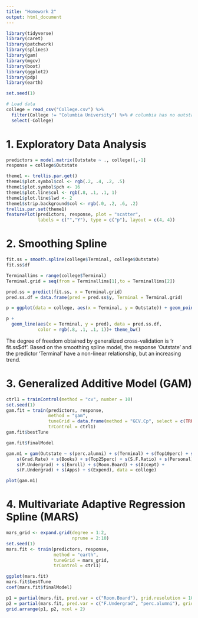 ```yaml
---
title: "Homework 2"
output: html_document
---
```


```r
library(tidyverse)
library(caret)
library(patchwork)
library(splines)
library(gam)
library(mgcv)
library(boot)
library(ggplot2)
library(pdp)
library(earth)

set.seed(1)
```

```r
# Load data
college = read_csv("College.csv") %>% 
  filter(College != "Columbia University") %>% # columbia has no outstate
  select(-College)
```

# 1. Exploratory Data Analysis

```r
predictors = model.matrix(Outstate ~ ., college)[,-1]
response = college$Outstate

theme1 <- trellis.par.get()
theme1$plot.symbol$col <- rgb(.2, .4, .2, .5) 
theme1$plot.symbol$pch <- 16
theme1$plot.line$col <- rgb(.8, .1, .1, 1) 
theme1$plot.line$lwd <- 2
theme1$strip.background$col <- rgb(.0, .2, .6, .2)
trellis.par.set(theme1)
featurePlot(predictors, response, plot = "scatter", 
            labels = c("","Y"), type = c("p"), layout = c(4, 4))
```

# 2. Smoothing Spline

```r
fit.ss = smooth.spline(college$Terminal, college$Outstate)
fit.ss$df
```


```r
Terminallims = range(college$Terminal)
Terminal.grid = seq(from = Terminallims[1],to = Terminallims[2])

pred.ss = predict(fit.ss, x = Terminal.grid)
pred.ss.df = data.frame(pred = pred.ss$y, Terminal = Terminal.grid)

p = ggplot(data = college, aes(x = Terminal, y = Outstate)) + geom_point(color =rgb(.2, .4, .2, .5))

p + 
  geom_line(aes(x = Terminal, y = pred), data = pred.ss.df,
            color = rgb(.8, .1, .1, 1))+ theme_bw()
```

The degree of freedom obtained by generalized cross-validation is 'r fit.ss$df'. Based on the smoothing spline model, the response 'Outstate' and the predictor 'Terminal' have a non-linear relationship, but an increasing trend.

# 3. Generalized Additive Model (GAM)

```r
ctrl1 = trainControl(method = "cv", number = 10)
set.seed(1)
gam.fit = train(predictors, response,
                method = "gam",
                tuneGrid = data.frame(method = "GCV.Cp", select = c(TRUE,FALSE)),
                trControl = ctrl1)
gam.fit$bestTune
```

```r
gam.fit$finalModel
```

```r
gam.m1 = gam(Outstate ~ s(perc.alumni) + s(Terminal) + s(Top10perc) + s(PhD) + 
    s(Grad.Rate) + s(Books) + s(Top25perc) + s(S.F.Ratio) + s(Personal) + 
    s(P.Undergrad) + s(Enroll) + s(Room.Board) + s(Accept) + 
    s(F.Undergrad) + s(Apps) + s(Expend), data = college)

plot(gam.m1)
```

# 4. Multivariate Adaptive Regression Spline (MARS)

```r
mars_grid <- expand.grid(degree = 1:2,
                         nprune = 2:10)
set.seed(1)
mars.fit <- train(predictors, response, 
                  method = "earth",
                  tuneGrid = mars_grid,
                  trControl = ctrl1)

ggplot(mars.fit)
mars.fit$bestTune
coef(mars.fit$finalModel)
```

```r
p1 = partial(mars.fit, pred.var = c("Room.Board"), grid.resolution = 10) %>% autoplot()
p2 = partial(mars.fit, pred.var = c("F.Undergrad", "perc.alumni"), grid.resolution = 10) %>% plotPartial(levelplot = FALSE, zlab = "yhat", drape = TRUE, screen = list(z = 20, x = -60))
grid.arrange(p1, p2, ncol = 2)
```







